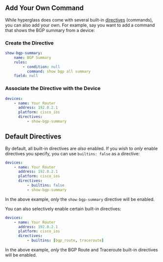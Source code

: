 
## Add Your Own Command

While hyperglass does come with several built-in [directives](/configuration/configuration/directives.mdx) (commands), you can also add your own. For example, say you want to add a command that shows the BGP summary from a device:

<Steps>

### Create the Directive

```yaml filename="directives.yaml" copy
show-bgp-summary:
    name: BGP Summary
    rules:
        - condition: null
          command: show bgp all summary
    field: null
```

### Associate the Directive with the Device

```yaml filename="devices.yaml" {5-6} copy
devices:
    - name: Your Router
      address: 192.0.2.1
      platform: cisco_ios
      directives:
          - show-bgp-summary
```

</Steps>

## Default Directives

By default, all built-in directives are _also_ enabled. If you wish to _only_ enable directives you specify, you can use `builtins: false` as a directive:

```yaml filename="devices.yaml" {6-7} copy
devices:
    - name: Your Router
      address: 192.0.2.1
      platform: cisco_ios
      directives:
          - builtins: false
          - show-bgp-summary
```

In the above example, _only_ the `show-bgp-summary` directive will be enabled.

You can also selectively enable certain built-in directives:

```yaml filename="devices.yaml" {6} copy
devices:
    - name: Your Router
      address: 192.0.2.1
      platform: cisco_ios
      directives:
          - builtins: [bgp_route, traceroute]
```

In the above example, _only_ the BGP Route and Traceroute built-in directives will be enabled.
